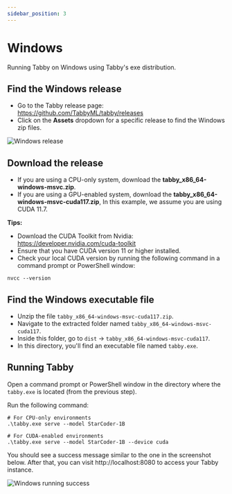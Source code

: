 ```yaml
---
sidebar_position: 3
---
```



# Windows
Running Tabby on Windows using Tabby's exe distribution.

## Find the Windows release
* Go to the Tabby release page: https://github.com/TabbyML/tabby/releases
* Click on the **Assets** dropdown for a specific release to find the Windows zip files.
<div align="left">
  <img src={releaseImage} alt="Windows release" style={{ width: 800 }} />
</div>

## Download the release
* If you are using a CPU-only system, download the **tabby_x86_64-windows-msvc.zip**.
* If you are using a GPU-enabled system, download the **tabby_x86_64-windows-msvc-cuda117.zip**, In this example, we assume you are using CUDA 11.7.

**Tips:**
* Download the CUDA Toolkit from Nvidia: https://developer.nvidia.com/cuda-toolkit
* Ensure that you have CUDA version 11 or higher installed.
* Check your local CUDA version by running the following command in a command prompt or PowerShell window:
```
nvcc --version
```

## Find the Windows executable file
* Unzip the file `tabby_x86_64-windows-msvc-cuda117.zip`.
* Navigate to the extracted folder named `tabby_x86_64-windows-msvc-cuda117`.
* Inside this folder, go to `dist` -> `tabby_x86_64-windows-msvc-cuda117`.
* In this directory, you'll find an executable file named `tabby.exe`.

## Running Tabby
Open a command prompt or PowerShell window in the directory where the `tabby.exe` is located (from the previous step).

Run the following command:
```
# For CPU-only environments
.\tabby.exe serve --model StarCoder-1B

# For CUDA-enabled environments
.\tabby.exe serve --model StarCoder-1B --device cuda
```

You should see a success message similar to the one in the screenshot below. After that, you can visit http://localhost:8080 to access your Tabby instance.
<div align="left">
  <img src={successImage} alt="Windows running success" style={{ width: 800 }} />
</div>